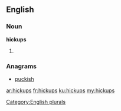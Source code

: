 ==English==

===Noun===
'''hickups'''

# {{plural of|[[hickup]]}}

===Anagrams===
* [[puckish#English|puckish]]

[[Category:English plurals]]

[[ar:hickups]]
[[fr:hickups]]
[[ku:hickups]]
[[my:hickups]]
